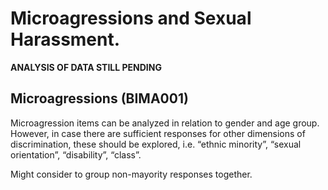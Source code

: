 # Microagressions and Sexual Harassment. 

**ANALYSIS OF DATA STILL PENDING**

## Microagressions (BIMA001)

Microagression items can be analyzed in relation to gender and age group. However, in case there are sufficient responses for other dimensions of discrimination, these should be explored, i.e. "ethnic minority", "sexual orientation", "disability", "class".

Might consider to group non-mayority responses together. 


\newpage 



